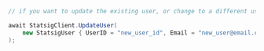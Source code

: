 ```csharp
// if you want to update the existing user, or change to a different user, call updateUser

await StatsigClient.UpdateUser(
    new StatsigUser { UserID = "new_user_id", Email = "new_user@email.com" },
);
```

